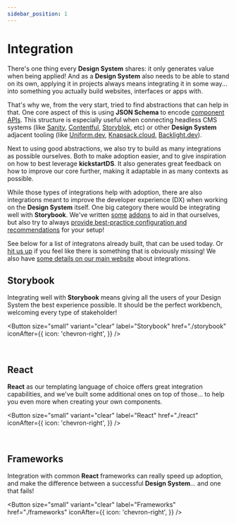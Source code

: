```yaml
---
sidebar_position: 1
---
```



# Integration

There's one thing every **Design System** shares: it only generates value when being applied! And as a **Design System** also needs to be able to stand on its own, applying it in projects always means integrating it in some way... into something you actually build websites, interfaces or apps with.

That's why we, from the very start, tried to find abstractions that can help in that. One core aspect of this is using **JSON Schema** to encode [component APIs](../foundations/components/component-api.md). This structure is especially useful when connecting headless CMS systems (like [Sanity](https://www.sanity.io/), [Contentful](https://www.contentful.com/), [Storyblok](https://www.storyblok.com/), etc) or other **Design System** adjacent tooling (like [Uniform.dev](https://uniform.dev/), [Knapsack.cloud](https://www.knapsack.cloud/), [Backlight.dev](https://backlight.dev/)).

Next to using good abstractions, we also try to build as many integrations as possible ourselves. Both to make adoption easier, and to give inspiration on how to best leverage **kickstartDS**. It also generates great feedback on how to improve our core further, making it adaptable in as many contexts as possible.

While those types of integrations help with adoption, there are also integrations meant to improve the developer experience (DX) when working on the **Design System** itself. One big category there would be integrating well with **Storybook**. We've written [some](./storybook/schema.mdx) [addons](./storybook/token.mdx) to aid in that ourselves, but also try to always [provide best-practice configuration and recommendations](./storybook/index.mdx) for your setup!

See below for a list of integratons already built, that can be used today. Or [hit us up](../feedback/index.md) if you feel like there is something that is obviously missing! We also have [some details on our main website](https://www.kickstartds.com/integrations/) about integrations.

## Storybook

<div ks-theme="docs">

Integrating well with **Storybook** means giving all the users of your Design System the best experience possible. It should be the perfect workbench, welcoming every type of stakeholder!

<Button
  size="small"
  variant="clear"
  label="Storybook"
  href="./storybook"
  iconAfter={{
    icon: 'chevron-right',
  }}
/>

<br />

  <Columns columns={3} gutter="md" switchAt={768}>
    <TeaserBox
      topic="JSON Schema"
      text="Integrate your component API directly into **Storybook**"
      link={{
        href: './storybook/schema',
        label: 'Schema',
        variant: 'clear',
        size: 'small',
        iconAnimation: true,
        iconAfter: {
          icon: 'chevron-right',
        },
      }}
    />
    <TeaserBox
      topic="Design & Component Token"
      text="Integrate, view and document token in **Storybook**."
      link={{
        href: './storybook/token',
        label: 'Token',
        variant: 'clear',
        size: 'small',
        iconAnimation: true,
        iconAfter: {
          icon: 'chevron-right',
        },
      }}
    />
    <TeaserBox
      topic="Generated Controls"
      text="Get generated Controls for **Storybook** for free, with enhanced documentation included."
      link={{
        href: './storybook/controls',
        label: 'Controls',
        variant: 'clear',
        size: 'small',
        iconAnimation: true,
        iconAfter: {
          icon: 'chevron-right',
        },
      }}
    />
    <TeaserBox
      topic="Premade Stories"
      text="Re-use stories already created, to get your docs up and running even faster"
      link={{
        href: './storybook/stories',
        label: 'Stories',
        variant: 'clear',
        size: 'small',
        iconAnimation: true,
        iconAfter: {
          icon: 'chevron-right',
        },
      }}
    />
    <TeaserBox
      topic="Theming"
      text="Add some flavour to the way your **Storybook** looks!"
      link={{
        href: './storybook/theming',
        label: 'Theming',
        variant: 'clear',
        size: 'small',
        iconAnimation: true,
        iconAfter: {
          icon: 'chevron-right',
        },
      }}
    />
  </Columns>
</div>

## React

<div ks-theme="docs">

**React** as our templating language of choice offers great integration capabilities, and we've built some additional ones on top of those... to help you even more when creating your own components.

<Button
  size="small"
  variant="clear"
  label="React"
  href="./react"
  iconAfter={{
    icon: 'chevron-right',
  }}
/>

<br />
  <Columns columns={3} gutter="md" switchAt={768}>
    <TeaserBox
      topic="Image Rendering"
      text="How to replace images in your **Gatsby** or **Next.js** project."
      link={{
        href: './react/image-rendering',
        label: 'Images',
        variant: 'clear',
        size: 'small',
        iconAnimation: true,
        iconAfter: {
          icon: 'chevron-right',
        },
      }}
    />
    <TeaserBox
      topic="Rich Text Rendering"
      text="How to replace rendered text with a custom RTE implementation, e.g. **Sanity**s `PortableText`"
      link={{
        href: './react/rich-text-rendering',
        label: 'Rich Text',
        variant: 'clear',
        size: 'small',
        iconAnimation: true,
        iconAfter: {
          icon: 'chevron-right',
        },
      }}
    />
  </Columns>
</div>

## Frameworks

Integration with common **React** frameworks can really speed up adoption, and make the difference between a successful **Design System**... and one that fails!

<Button
  size="small"
  variant="clear"
  label="Frameworks"
  href="./frameworks"
  iconAfter={{
    icon: 'chevron-right',
  }}
/>

<br />

<div ks-theme="docs">
  <Columns columns={3} gutter="md" switchAt={768}>
    <TeaserBox
      topic="Gatsby"
      text="How we can help with **Gatsby** through our own theme, specific to **kickstartDS** and its components."
      link={{
        href: './frameworks/gatsby',
        label: 'Theme',
        variant: 'clear',
        size: 'small',
        iconAnimation: true,
        iconAfter: {
          icon: 'chevron-right',
        },
      }}
    />
    <TeaserBox
      topic="Next.js"
      text="Helper and tipps to aid you in creating an app or interface based on **Next.js** with **kickstartDS**."
      link={{
        href: './frameworks/nextjs',
        label: 'Helper',
        variant: 'clear',
        size: 'small',
        iconAnimation: true,
        iconAfter: {
          icon: 'chevron-right',
        },
      }}
    />
  </Columns>
</div>
